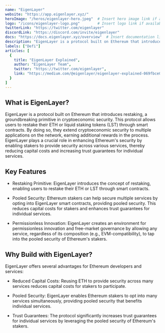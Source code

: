 ---
name: "EigenLayer"
website: "https://app.eigenlayer.xyz/"
heroImage: "/heros/eigenlayer-hero.jpeg"  # Insert hero image link if available
logo: "/icons/eigenlayer-logo.png"        # Insert logo link if available
twitterLink: "https://twitter.com/eigenlayer"
discordLink: "https://discord.com/invite/eigenlayer"
docs: "https://docs.eigenlayer.xyz/overview"  # Insert documentation link if available
description: "EigenLayer is a protocol built on Ethereum that introduces restaking, a novel primitive in cryptoeconomic security. "
labels: ["Defi"]
articles: [
  {
    title: "EigenLayer Explained",
    author: "EigenLayer Team",
    twitter: "https://twitter.com/eigenlayer",
    link: "https://medium.com/@eigenlayer/eigenlayer-explained-069fbce0f0e7"
  }
]
---

## What is EigenLayer?

EigenLayer is a protocol built on Ethereum that introduces restaking, a groundbreaking primitive in cryptoeconomic security. This protocol allows users to restake their ETH or liquid staking tokens (LST) through smart contracts. By doing so, they extend cryptoeconomic security to multiple applications on the network, earning additional rewards in the process. EigenLayer plays a crucial role in enhancing Ethereum's security by enabling stakers to provide security across various services, thereby reducing capital costs and increasing trust guarantees for individual services.

## Key Features

- Restaking Primitive: EigenLayer introduces the concept of restaking, enabling users to restake their ETH or LST through smart contracts.

- Pooled Security: Ethereum stakers can help secure multiple services by opting into EigenLayer smart contracts, providing pooled security. This reduces capital costs for stakers and enhances trust guarantees for individual services.

- Permissionless Innovation: EigenLayer creates an environment for permissionless innovation and free-market governance by allowing any service, regardless of its composition (e.g., EVM-compatibility), to tap into the pooled security of Ethereum's stakers.

## Why Build with EigenLayer?

EigenLayer offers several advantages for Ethereum developers and services:

- Reduced Capital Costs: Reusing ETH to provide security across many services reduces capital costs for stakers to participate.

- Pooled Security: EigenLayer enables Ethereum stakers to opt into many services simultaneously, providing pooled security that benefits individual services.

- Trust Guarantees: The protocol significantly increases trust guarantees for individual services by leveraging the pooled security of Ethereum's stakers.

